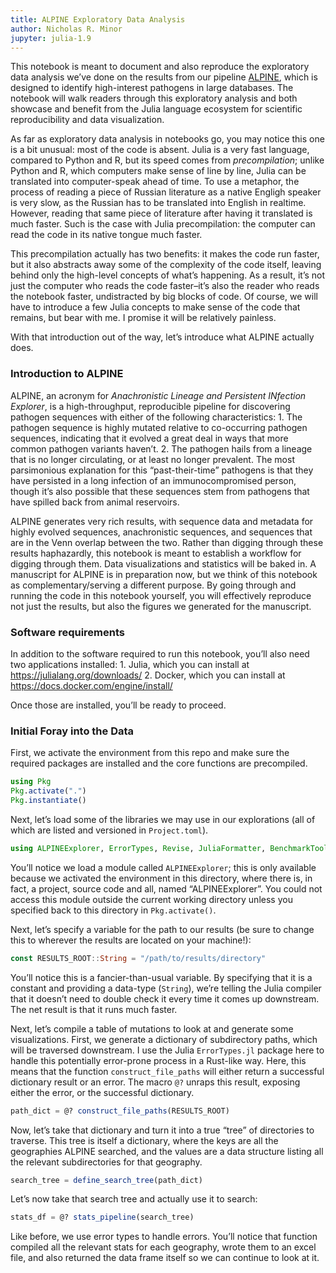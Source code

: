 ```yaml
---
title: ALPINE Exploratory Data Analysis
author: Nicholas R. Minor
jupyter: julia-1.9
---
```


This notebook is meant to document and also reproduce the exploratory data analysis we've done on the results from our pipeline [ALPINE](https://github.com/nrminor/ALPINE), which is designed to identify high-interest pathogens in large databases. The notebook will walk readers through this exploratory analysis and both showcase and benefit from the Julia language ecosystem for scientific reproducibility and data visualization.

As far as exploratory data analysis in notebooks go, you may notice this one is a bit unusual: most of the code is absent. Julia is a very fast language, compared to Python and R, but its speed comes from *precompilation*; unlike Python and R, which computers make sense of line by line, Julia can be translated into computer-speak ahead of time. To use a metaphor, the process of reading a piece of Russian literature as a native Engligh speaker is very slow, as the Russian has to be translated into English in realtime. However, reading that same piece of literature after having it translated is much faster. Such is the case with Julia precompilation: the computer can read the code in its native tongue much faster.

This precompilation actually has two benefits: it makes the code run faster, but it also abstracts away some of the complexity of the code itself, leaving behind only the high-level concepts of what's happening. As a result, it's not just the computer who reads the code faster--it's also the reader who reads the notebook faster, undistracted by big blocks of code. Of course, we will have to introduce a few Julia concepts to make sense of the code that remains, but bear with me. I promise it will be relatively painless.

With that introduction out of the way, let's introduce what ALPINE actually does.


### Introduction to ALPINE
ALPINE, an acronym for *Anachronistic Lineage and Persistent INfection Explorer*, is a high-throughput, reproducible pipeline for discovering pathogen sequences with either of the following characteristics:
1. The pathogen sequence is highly mutated relative to co-occurring pathogen sequences, indicating that it evolved a great deal in ways that more common pathogen variants haven't.
2. The pathogen hails from a lineage that is no longer circulating, or at least no longer prevalent. The most parsimonious explanation for this "past-their-time" pathogens is that they have persisted in a long infection of an immunocompromised person, though it's also possible that these sequences stem from pathogens that have spilled back from animal reservoirs.

ALPINE generates very rich results, with sequence data and metadata for highly evolved sequences, anachronistic sequences, and sequences that are in the Venn overlap between the two. Rather than digging through these results haphazardly, this notebook is meant to establish a workflow for digging through them. Data visualizations and statistics will be baked in. A manuscript for ALPINE is in preparation now, but we think of this notebook as complementary/serving a different purpose. By going through and running the code in this notebook yourself, you will effectively reproduce not just the results, but also the figures we generated for the manuscript.

### Software requirements
In addition to the software required to run this notebook, you'll also need two applications installed:
1. Julia, which you can install at [https://julialang.org/downloads/](https://julialang.org/downloads/)
2. Docker, which you can install at [https://docs.docker.com/engine/install/](https://docs.docker.com/engine/install/)

Once those are installed, you'll be ready to proceed.

### Initial Foray into the Data

First, we activate the environment from this repo and make sure the required packages are installed and the core functions are precompiled.

```julia
using Pkg
Pkg.activate(".")
Pkg.instantiate()
```

Next, let's load some of the libraries we may use in our explorations (all of which are listed and versioned in `Project.toml`).

```julia
using ALPINEExplorer, ErrorTypes, Revise, JuliaFormatter, BenchmarkTools, IJulia
```

You'll notice we load a module called `ALPINEExplorer`; this is only available because we activated the environment in this directory, where there is, in fact, a project, source code and all, named "ALPINEExplorer". You could not access this module outside the current working directory unless you specified back to this directory in `Pkg.activate()`.

Next, let's specify a variable for the path to our results (be sure to change this to wherever the results are located on your machine!):

```julia
const RESULTS_ROOT::String = "/path/to/results/directory"
```

You'll notice this is a fancier-than-usual variable. By specifying that it is a constant and providing a data-type (`String`), we're telling the Julia compiler that it doesn't need to double check it every time it comes up downstream. The net result is that it runs much faster.

Next, let's compile a table of mutations to look at and generate some visualizations. First, we generate a dictionary of subdirectory paths, which will be traversed downstream. I use the Julia `ErrorTypes.jl` package here to handle this potentially error-prone process in a Rust-like way. Here, this means that the function `construct_file_paths` will either return a successful dictionary result or an error. The macro `@?` unraps this result, exposing either the error, or the successful dictionary.

```julia
path_dict = @? construct_file_paths(RESULTS_ROOT)
```

Now, let's take that dictionary and turn it into a true "tree" of directories to traverse. This tree is itself a dictionary, where the keys are all the geographies ALPINE searched, and the values are a data structure listing all the relevant subdirectories for that geography.

```julia
search_tree = define_search_tree(path_dict)
```

Let's now take that search tree and actually use it to search:

```julia
stats_df = @? stats_pipeline(search_tree)
```

Like before, we use error types to handle errors. You'll notice that function compiled all the relevant stats for each geography, wrote them to an excel file, and also returned the data frame itself so we can continue to look at it.

